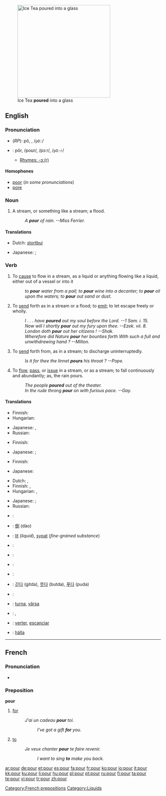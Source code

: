 [[Image:Ice Tea.jpg|thumb|300px|right|Ice Tea '''poured''' into a glass]]
==English==

===Pronunciation===
*(''RP''): pô, {{IPAchar|/pɔː/}}, /<tt>pO:</tt>/
*{{a|US}}: pôr, /poʊr/, /pɔːr/, /<tt>pO:r</tt>/
**[[rhymes:English:-ɔː(r)|Rhymes: -ɔː(r)]]

====Homophones====
*[[poor]] (''in some pronunciations'')
*[[pore]]

===Noun===
{{en-noun}}

# {{rivers}} {{colloquial}} A stream, or something like a stream; a flood.
#:''A '''pour''' of rain. --Miss Ferrier.''

====Translations====
{{trans-top|a stream, or something like a stream; a flood}}
* Dutch: [[stortbui]] {{f}}
{{trans-mid}}
* Japanese: {{t|ja|sc=Jpan|注入|tr=chūnyū}}; {{t|ja|sc=Jpan|流出|tr=ryūshutsu}}
{{trans-bottom}}

===Verb===
{{en-verb}}

# {{transitive}} To [[cause]] to flow in a stream, as a liquid or anything flowing like a liquid, either out of a vessel or into it
#: ''to '''pour''' water from a pail; to '''pour''' wine into a decanter; to '''pour''' oil upon the waters; to '''pour''' out sand or dust.''
# {{transitive}} To [[send]] forth as in a stream or a flood; to [[emit]]; to let escape freely or wholly.
#:''I . . . have '''poured''' out my soul before the Lord. --1     Sam. i. 15.''
#:''Now will I shortly '''pour''' out my fury upon thee. --Ezek. vii. 8.''
#:''London doth '''pour''' out her citizens !   --Shak.''
#:''Wherefore did Nature '''pour''' her bounties forth With such a full and unwithdrawing hand ?  --Milton.''
# {{transitive}} To [[send]] forth from, as in a stream; to discharge uninterruptedly.
#:''Is it for thee the linnet '''pours''' his throat ? --Pope.''
# {{intransitive}} To [[flow]], [[pass]], or [[issue]] in a stream, or as a stream; to fall continuously and abundantly; as, the rain pours.
#:''The people '''poured''' out of the theater.''
#:''In the rude throng '''pour''' on with furious pace. --Gay.''

====Translations====
{{trans-top|to cause to flow in a stream}}
* Finnish: {{t|fi|kaataa}}
* Hungarian: {{t|hu|önt}}
{{trans-mid}}
* Japanese: {{t|ja|sc=Jpan|注ぐ|tr=そそぐ, sosogu}}, {{t|ja|sc=Jpan|注ぐ|tr=tsugu}}
* Russian: {{t|ru|лить|sc=Cyrl|tr=lit’}} {{impf}}
{{trans-bottom}}

{{trans-top|to send forth as in a stream or a flood}}
* Finnish: {{t|fi|vuodattaa}}
{{trans-mid}}
* Japanese: {{t|ja|sc=Jpan|注ぐ|tr=そそぐ, sosogu}}; {{qualifier|words in one's negative mind}} {{t|ja|sc=Jpan|吐露する|tr=toro suru}}
{{trans-bottom}}

{{trans-top|to send forth from, as in a stream; to discharge uninterruptedly}}
* Finnish: {{t|fi|vuodattaa}}
{{trans-mid}}
* Japanese: {{t|ja|sc=Jpan|溢れ出る|tr=afure-deru}}
{{trans-bottom}}

{{trans-top|to flow, pass, or issue in a stream, or as a stream}}
* Dutch: {{t+|nl|stromen}}, {{t+|nl|gieten}}
* Finnish: {{t|fi|valua}}, {{t|fi|virrata}}
* Hungarian: {{t|hu|ömlik}}, {{t|hu|zuhog}}
{{trans-mid}}
* Japanese: {{qualifier|flow out}} {{t|ja|sc=Jpan|流れ出る|tr=nagare-deru}}; {{qualifier|issue in}} {{t|ja|sc=Jpan|殺到する|tr=sattō suru}}
* Russian: {{t|ru|литься|sc=Cyrl|tr=lít’s’a}} {{impf}}
{{trans-bottom}}

{{checktrans-top}}
* {{ttbc|Arabic}}: {{Arab|[[سكب]]}} {{IPAchar|(sákaba)}}
* {{ttbc|Chinese}}: [[倒]] (dào)
* {{ttbc|Czech}}: [[lít]] (''liquid''), [[sypat]] (''fine-grained substance'')
* {{ttbc|Dutch}}: {{t+|nl|gieten}}
* {{ttbc|French}}: {{t+|fr|verser}}
* {{ttbc|German}}: {{t+|de|gießen}}
* {{ttbc|Italian}}: {{t+|it|versare}}
{{checktrans-mid}}
* {{ttbc|Korean}}: [[긷다]] (gitda), [[붓다]] (butda), [[푸다]] (puda)
* {{ttbc|Portuguese}}: {{t+|pt|despejar}}
* {{ttbc|Romanian}}: [[turna]], [[vărsa]]
* {{ttbc|Serbian}}: {{t-|sr|liti}}, {{t-|sr|sipati}}
* {{ttbc|Spanish}}: [[verter]], [[escanciar]]
* {{ttbc|Swedish}}: [[hälla]]
{{checktrans-bottom}}

----

==French==

===Pronunciation===
*{{IPA|/puʁ/ }}

===Preposition===
'''pour'''

# [[for]]
#: ''J'ai un cadeau '''pour''' toi.''
#:: ''I've got a gift '''for''' you.''
# [[to]]
#: ''Je veux chanter '''pour''' te faire revenir.''
#:: ''I want to sing '''to''' make you back.''

[[Category:French prepositions]]
[[Category:Liquids]]

[[ar:pour]]
[[de:pour]]
[[et:pour]]
[[es:pour]]
[[fa:pour]]
[[fr:pour]]
[[ko:pour]]
[[io:pour]]
[[it:pour]]
[[kk:pour]]
[[ku:pour]]
[[li:pour]]
[[hu:pour]]
[[pl:pour]]
[[pt:pour]]
[[ru:pour]]
[[fi:pour]]
[[ta:pour]]
[[te:pour]]
[[vi:pour]]
[[tr:pour]]
[[zh:pour]]